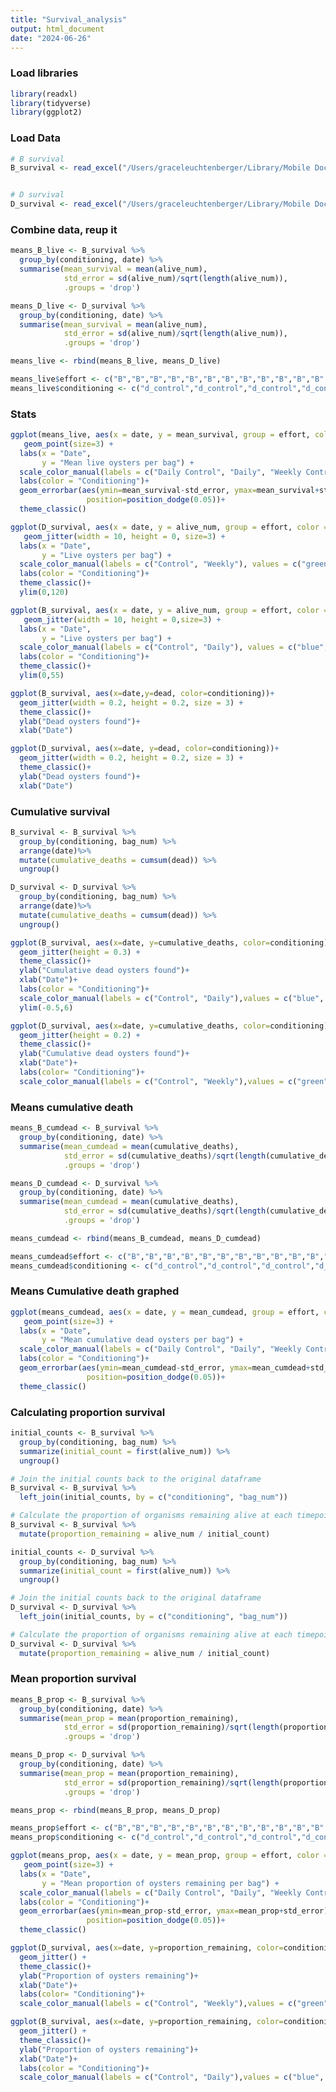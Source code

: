 ```yaml
---
title: "Survival_analysis"
output: html_document
date: "2024-06-26"
---
```


### Load libraries
```r
library(readxl)
library(tidyverse)
library(ggplot2)

```

### Load Data
```r
# B survival
B_survival <- read_excel("/Users/graceleuchtenberger/Library/Mobile Documents/com~apple~CloudDocs/Documents/project-gigas-conditioning-GL/data/survival/Westcott/B_survival_09032024.xlsx")


# D survival
D_survival <- read_excel("/Users/graceleuchtenberger/Library/Mobile Documents/com~apple~CloudDocs/Documents/project-gigas-conditioning-GL/data/survival/Westcott/D_survival_09032024.xlsx")

```

### Combine data, reup it
```r
means_B_live <- B_survival %>%
  group_by(conditioning, date) %>%
  summarise(mean_survival = mean(alive_num),
            std_error = sd(alive_num)/sqrt(length(alive_num)),
            .groups = 'drop')

means_D_live <- D_survival %>%
  group_by(conditioning, date) %>%
  summarise(mean_survival = mean(alive_num),
            std_error = sd(alive_num)/sqrt(length(alive_num)),
            .groups = 'drop')

means_live <- rbind(means_B_live, means_D_live)

means_live$effort <- c("B","B","B","B","B","B","B","B","B","B","B","B","B","B","B","B","B","B","B","B","B","B","D","D","D","D","D","D","D","D","D","D","D","D","D","D","D","D","D","D","D","D","D","D")
means_live$conditioning <- c("d_control","d_control","d_control","d_control","d_control","d_control","d_control","d_control","d_control","d_control","d_control","daily","daily","daily","daily","daily","daily","daily","daily","daily","daily","daily","w_control","w_control","w_control","w_control","w_control","w_control","w_control","w_control","w_control","w_control","w_control","weekly","weekly","weekly","weekly","weekly","weekly","weekly","weekly","weekly","weekly","weekly")

```

### Stats


```r
ggplot(means_live, aes(x = date, y = mean_survival, group = effort, color = conditioning)) +
   geom_point(size=3) +
  labs(x = "Date",
       y = "Mean live oysters per bag") +
  scale_color_manual(labels = c("Daily Control", "Daily", "Weekly Control", "Weekly"), values = c("blue", "red", "green", "purple"))+
  labs(color = "Conditioning")+
  geom_errorbar(aes(ymin=mean_survival-std_error, ymax=mean_survival+std_error), width=.2,
                 position=position_dodge(0.05))+
  theme_classic()
```
```r

ggplot(D_survival, aes(x = date, y = alive_num, group = effort, color = conditioning)) +
   geom_jitter(width = 10, height = 0, size=3) +
  labs(x = "Date",
       y = "Live oysters per bag") +
  scale_color_manual(labels = c("Control", "Weekly"), values = c("green","purple"))+
  labs(color = "Conditioning")+
  theme_classic()+
  ylim(0,120)

```

```r

ggplot(B_survival, aes(x = date, y = alive_num, group = effort, color = conditioning)) +
   geom_jitter(width = 10, height = 0,size=3) +
  labs(x = "Date",
       y = "Live oysters per bag") +
  scale_color_manual(labels = c("Control", "Daily"), values = c("blue","red"))+
  labs(color = "Conditioning")+
  theme_classic()+
  ylim(0,55)

```

```r
ggplot(B_survival, aes(x=date,y=dead, color=conditioning))+
  geom_jitter(width = 0.2, height = 0.2, size = 3) +
  theme_classic()+
  ylab("Dead oysters found")+
  xlab("Date")


```
```r
ggplot(D_survival, aes(x=date, y=dead, color=conditioning))+
  geom_jitter(width = 0.2, height = 0.2, size = 3) +
  theme_classic()+
  ylab("Dead oysters found")+
  xlab("Date")

```
### Cumulative survival
```r
B_survival <- B_survival %>%
  group_by(conditioning, bag_num) %>%
  arrange(date)%>%
  mutate(cumulative_deaths = cumsum(dead)) %>%
  ungroup()

D_survival <- D_survival %>%
  group_by(conditioning, bag_num) %>%
  arrange(date)%>%
  mutate(cumulative_deaths = cumsum(dead)) %>%
  ungroup()

```


```r
ggplot(B_survival, aes(x=date, y=cumulative_deaths, color=conditioning))+
  geom_jitter(height = 0.3) +
  theme_classic()+
  ylab("Cumulative dead oysters found")+
  xlab("Date")+
  labs(color = "Conditioning")+
  scale_color_manual(labels = c("Control", "Daily"),values = c("blue", "red"))+
  ylim(-0.5,6)
```
```r
ggplot(D_survival, aes(x=date, y=cumulative_deaths, color=conditioning))+
  geom_jitter(height = 0.2) +
  theme_classic()+
  ylab("Cumulative dead oysters found")+
  xlab("Date")+
  labs(color= "Conditioning")+
  scale_color_manual(labels = c("Control", "Weekly"),values = c("green", "purple"))
```
### Means cumulative death
```r
means_B_cumdead <- B_survival %>%
  group_by(conditioning, date) %>%
  summarise(mean_cumdead = mean(cumulative_deaths),
            std_error = sd(cumulative_deaths)/sqrt(length(cumulative_deaths)),
            .groups = 'drop')

means_D_cumdead <- D_survival %>%
  group_by(conditioning, date) %>%
  summarise(mean_cumdead = mean(cumulative_deaths),
            std_error = sd(cumulative_deaths)/sqrt(length(cumulative_deaths)),
            .groups = 'drop')

means_cumdead <- rbind(means_B_cumdead, means_D_cumdead)

means_cumdead$effort <- c("B","B","B","B","B","B","B","B","B","B","B","B","B","B","B","B","B","B","B","B","B","B","D","D","D","D","D","D","D","D","D","D","D","D","D","D","D","D","D","D","D","D","D","D")
means_cumdead$conditioning <- c("d_control","d_control","d_control","d_control","d_control","d_control","d_control","d_control","d_control","d_control","d_control","daily","daily","daily","daily","daily","daily","daily","daily","daily","daily","daily","w_control","w_control","w_control","w_control","w_control","w_control","w_control","w_control","w_control","w_control","w_control","weekly","weekly","weekly","weekly","weekly","weekly","weekly","weekly","weekly","weekly","weekly")
```

### Means Cumulative death graphed
```r
ggplot(means_cumdead, aes(x = date, y = mean_cumdead, group = effort, color = conditioning)) +
   geom_point(size=3) +
  labs(x = "Date",
       y = "Mean cumulative dead oysters per bag") +
  scale_color_manual(labels = c("Daily Control", "Daily", "Weekly Control", "Weekly"), values = c("blue", "red", "green", "purple"))+
  labs(color = "Conditioning")+
  geom_errorbar(aes(ymin=mean_cumdead-std_error, ymax=mean_cumdead+std_error), width=.2,
                 position=position_dodge(0.05))+
  theme_classic()
```
### Calculating proportion survival 
```r
initial_counts <- B_survival %>%
  group_by(conditioning, bag_num) %>%
  summarize(initial_count = first(alive_num)) %>%
  ungroup()

# Join the initial counts back to the original dataframe
B_survival <- B_survival %>%
  left_join(initial_counts, by = c("conditioning", "bag_num"))

# Calculate the proportion of organisms remaining alive at each timepoint
B_survival <- B_survival %>%
  mutate(proportion_remaining = alive_num / initial_count)
```

```r
initial_counts <- D_survival %>%
  group_by(conditioning, bag_num) %>%
  summarize(initial_count = first(alive_num)) %>%
  ungroup()

# Join the initial counts back to the original dataframe
D_survival <- D_survival %>%
  left_join(initial_counts, by = c("conditioning", "bag_num"))

# Calculate the proportion of organisms remaining alive at each timepoint
D_survival <- D_survival %>%
  mutate(proportion_remaining = alive_num / initial_count)
```

### Mean proportion survival

```r
means_B_prop <- B_survival %>%
  group_by(conditioning, date) %>%
  summarise(mean_prop = mean(proportion_remaining),
            std_error = sd(proportion_remaining)/sqrt(length(proportion_remaining)),
            .groups = 'drop')

means_D_prop <- D_survival %>%
  group_by(conditioning, date) %>%
  summarise(mean_prop = mean(proportion_remaining),
            std_error = sd(proportion_remaining)/sqrt(length(proportion_remaining)),
            .groups = 'drop')

means_prop <- rbind(means_B_prop, means_D_prop)

means_prop$effort <- c("B","B","B","B","B","B","B","B","B","B","B","B","B","B","B","B","B","B","B","B","B","B","D","D","D","D","D","D","D","D","D","D","D","D","D","D","D","D","D","D","D","D","D","D")
means_prop$conditioning <- c("d_control","d_control","d_control","d_control","d_control","d_control","d_control","d_control","d_control","d_control","d_control","daily","daily","daily","daily","daily","daily","daily","daily","daily","daily","daily","w_control","w_control","w_control","w_control","w_control","w_control","w_control","w_control","w_control","w_control","w_control","weekly","weekly","weekly","weekly","weekly","weekly","weekly","weekly","weekly","weekly","weekly")
```

```r
ggplot(means_prop, aes(x = date, y = mean_prop, group = effort, color = conditioning)) +
   geom_point(size=3) +
  labs(x = "Date",
       y = "Mean proportion of oysters remaining per bag") +
  scale_color_manual(labels = c("Daily Control", "Daily", "Weekly Control", "Weekly"), values = c("blue", "red", "green", "purple"))+
  labs(color = "Conditioning")+
  geom_errorbar(aes(ymin=mean_prop-std_error, ymax=mean_prop+std_error), width=.2,
                 position=position_dodge(0.05))+
  theme_classic()
```
```r
ggplot(D_survival, aes(x=date, y=proportion_remaining, color=conditioning))+
  geom_jitter() +
  theme_classic()+
  ylab("Proportion of oysters remaining")+
  xlab("Date")+
  labs(color= "Conditioning")+
  scale_color_manual(labels = c("Control", "Weekly"),values = c("green", "purple"))
```
```r
ggplot(B_survival, aes(x=date, y=proportion_remaining, color=conditioning))+
  geom_jitter() +
  theme_classic()+
  ylab("Proportion of oysters remaining")+
  xlab("Date")+
  labs(color = "Conditioning")+
  scale_color_manual(labels = c("Control", "Daily"),values = c("blue", "red"))
```



